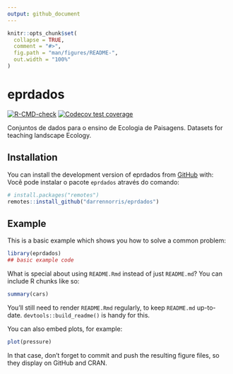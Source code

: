 ```yaml
---
output: github_document
---
```


<!-- README.md is generated from README.Rmd. Please edit that file -->

```r
knitr::opts_chunk$set(
  collapse = TRUE,
  comment = "#>",
  fig.path = "man/figures/README-",
  out.width = "100%"
)
```

# eprdados

<!-- badges: start -->
  [![R-CMD-check](https://github.com/darrennorris/eprdados/actions/workflows/R-CMD-check.yaml/badge.svg)](https://github.com/darrennorris/eprdados/actions/workflows/R-CMD-check.yaml)
[![Codecov test coverage](https://codecov.io/gh/darrennorris/eprdados/branch/master/graph/badge.svg)](https://app.codecov.io/gh/darrennorris/eprdados?branch=master)
<!-- badges: end -->


Conjuntos de dados para o ensino de Ecologia de Paisagens.
Datasets for teaching landscape Ecology.

## Installation

You can install the development version of eprdados from [GitHub](https://github.com/) with:
Você pode instalar o pacote `eprdados` através do comando:

``` r
# install.packages("remotes")
remotes::install_github("darrennorris/eprdados")
```

## Example

This is a basic example which shows you how to solve a common problem:

```r
library(eprdados)
## basic example code
```

What is special about using `README.Rmd` instead of just `README.md`? You can include R chunks like so:

```r
summary(cars)
```

You'll still need to render `README.Rmd` regularly, to keep `README.md` up-to-date. `devtools::build_readme()` is handy for this.

You can also embed plots, for example:

```r
plot(pressure)
```

In that case, don't forget to commit and push the resulting figure files, so they display on GitHub and CRAN.

